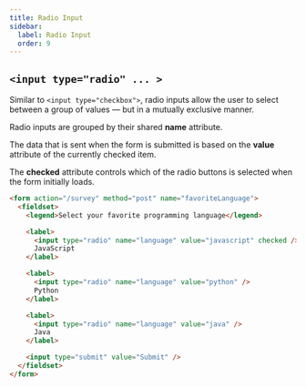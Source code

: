 ```yaml
---
title: Radio Input
sidebar:
  label: Radio Input
  order: 9
---
```


## `<input type="radio" ... >`

Similar to `<input type="checkbox">`, radio inputs allow the user to select between a group of values — but in a mutually exclusive manner.

Radio inputs are grouped by their shared **name** attribute.

The data that is sent when the form is submitted is based on the **value** attribute of the currently checked item.

The **checked** attribute controls which of the radio buttons is selected when the form initially loads.

```html
<form action="/survey" method="post" name="favoriteLanguage">
  <fieldset>
    <legend>Select your favorite programming language</legend>

    <label>
      <input type="radio" name="language" value="javascript" checked />
      JavaScript
    </label>

    <label>
      <input type="radio" name="language" value="python" />
      Python
    </label>

    <label>
      <input type="radio" name="language" value="java" />
      Java
    </label>

    <input type="submit" value="Submit" />
  </fieldset>
</form>
```
